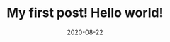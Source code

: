 ---
title: My first post! Hello world!
slug: my-first-post
date: 2020-08-22
featureImage: trees.jpg
excerpt: Lorem ipsum dolor sit amet, consectetur adipiscing elit. In elit mauris, varius nec rhoncus a. Lorem ipsum dolor sit amet, consectetur adipiscing elit.
---